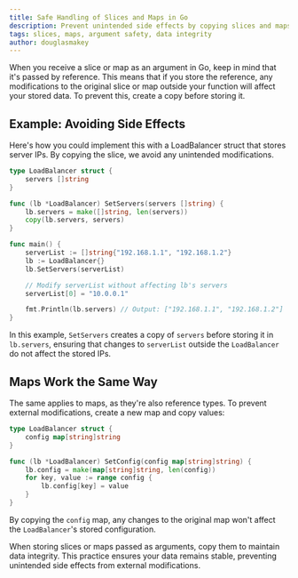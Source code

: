 ```yaml
---
title: Safe Handling of Slices and Maps in Go
description: Prevent unintended side effects by copying slices and maps received as arguments to maintain data integrity in Go.
tags: slices, maps, argument safety, data integrity
author: douglasmakey
---
```


When you receive a slice or map as an argument in Go, keep in mind that it's passed by reference. This means that if you store the reference, any modifications to the original slice or map outside your function will affect your stored data. To prevent this, create a copy before storing it.

## Example: Avoiding Side Effects

Here's how you could implement this with a LoadBalancer struct that stores server IPs. By copying the slice, we avoid any unintended modifications.

```go
type LoadBalancer struct {
    servers []string
}

func (lb *LoadBalancer) SetServers(servers []string) {
    lb.servers = make([]string, len(servers))
    copy(lb.servers, servers)
}

func main() {
    serverList := []string{"192.168.1.1", "192.168.1.2"}
    lb := LoadBalancer{}
    lb.SetServers(serverList)

    // Modify serverList without affecting lb's servers
    serverList[0] = "10.0.0.1"

    fmt.Println(lb.servers) // Output: ["192.168.1.1", "192.168.1.2"]
}
```

In this example, `SetServers` creates a copy of `servers` before storing it in `lb.servers`, ensuring that changes to `serverList` outside the `LoadBalancer` do not affect the stored IPs.

## Maps Work the Same Way

The same applies to maps, as they're also reference types. To prevent external modifications, create a new map and copy values:

```go
type LoadBalancer struct {
    config map[string]string
}

func (lb *LoadBalancer) SetConfig(config map[string]string) {
    lb.config = make(map[string]string, len(config))
    for key, value := range config {
        lb.config[key] = value
    }
}
```

By copying the `config` map, any changes to the original map won't affect the `LoadBalancer`'s stored configuration.

When storing slices or maps passed as arguments, copy them to maintain data integrity. This practice ensures your data remains stable, preventing unintended side effects from external modifications.

